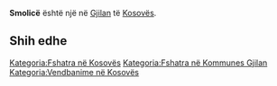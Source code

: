 {{Fshat në 
 | Emri                = Smolicë
 | EmriAlt                = 
 | NAME_SHORT_FORM=      
 | NAME_GENERIC=      
 | NAME_SORT_NAME_RO=      SMOLICE
 | FULL_NAME_RO = Smolicë
 | FULL_NAME_ND_RO=Smolice
 | SORT_NAME_RG=SMOLICE
 | FULL_NAME_RG=Smolicë
 | FULL_NAME_ND_RG=Smolice
 | SRP_NAME_SHORT_FORM=      
 | SRP_NAME_GENERIC=      
 | SRP_NAME_SORT_NAME_RO=      
 | SRP_FULL_NAME_RO = 
 | SRP_FULL_NAME_ND_RO=
 | SRP_SORT_NAME_RG=
 | SRP_FULL_NAME_RG=
 | SRP_FULL_NAME_ND_RG=
 | Emri (Rasa dhanore) = 
 | Figura              = 
 | Shteti              = Kosovo
 | Komuna              = Gjilan
 | Kodi postar         = 
 | Sipërfaqja          = 

 | Popullsia           = 

 | Regj. i popullsisë  = 
 | Dend. e popullsisë  = 
 | Faqja zyrtare       = 
 <!--- Koordinatat ----> 
 | Gjerësia            = 42.397778
 | Gjatësia            = 20.3125
 | Lartësia            = 
}}
'''Smolicë''' është një [[]] në [[Gjilan]] të [[Kosovës]].

<!-- == Gjeografia == -->
<!-- == Historia == -->
<!-- == Demografia == -->
== Shih edhe ==
{{Komuna Gjilan}}
{{Kosovo-Administrata-Cung}}

[[Kategoria:Fshatra në Kosovës]]
[[Kategoria:Fshatra në Kommunes Gjilan]]
[[Kategoria:Vendbanime në Kosovës]]
